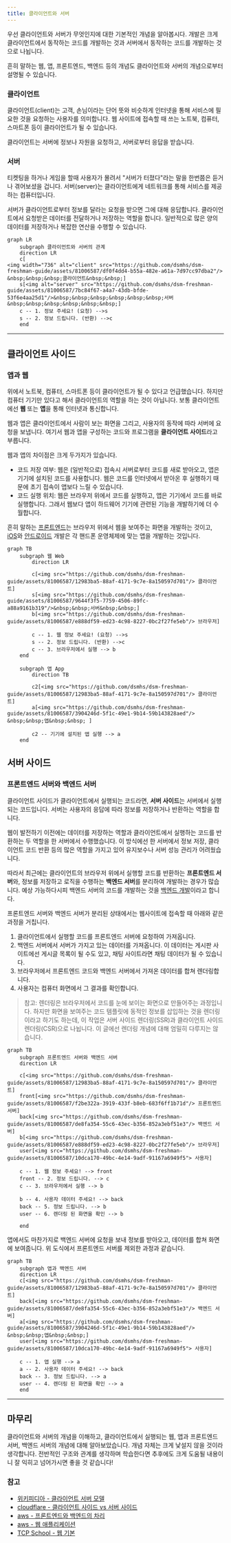 ```yaml
---
title: 클라이언트와 서버
---
```


우선 클라이언트와 서버가 무엇인지에 대한 기본적인 개념을 알아봅시다. 개발은 크게 클라이언트에서 동작하는 코드를 개발하는 것과 서버에서 동작하는 코드를 개발하는 것으로 나뉩니다.

흔히 말하는 웹, 앱, 프론트엔드, 백엔드 등의 개념도 클라이언트와 서버의 개념으로부터 설명될 수 있습니다.


### 클라이언트

클라이언트(client)는 고객, 손님이라는 단어 뜻와 비슷하게 인터넷을 통해 서비스에 필요한 것을 요청하는 사용자를 의미합니다. 웹 사이트에 접속할 때 쓰는 노트북, 컴퓨터, 스마트폰 등이 클라이언트가 될 수 있습니다.

클라이언트는 서버에 정보나 자원을 요청하고, 서버로부터 응답을 받습니다.

### 서버

티켓팅을 하거나 게임을 할때 사용자가 몰려서 "서버가 터졌다"라는 말을 한번쯤은 듣거나 겪어보셨을 겁니다. 서버(server)는 클라이언트에게 네트워크를 통해 서비스를 제공하는 컴퓨터입니다. 

서버가 클라이언트로부터 정보를 달라는 요청을 받으면 그에 대해 응답합니다. 클라이언트에서 요청받은 데이터를 전달하거나 저장하는 역할을 합니다. 일반적으로 많은 양의 데이터를 저장하거나 복잡한 연산을 수행할 수 있습니다. 

```mermaid
graph LR
    subgraph 클라이언트와 서버의 관계
    direction LR
    c[
<img width="736" alt="client" src="https://github.com/dsmhs/dsm-freshman-guide/assets/81006587/df0f4dd4-b55a-482e-a61a-7d97cc97dba2"/> &nbsp;&nbsp;&nbsp;클라이언트&nbsp;&nbsp;]
    s[<img alt="server" src="https://github.com/dsmhs/dsm-freshman-guide/assets/81006587/7bc84f67-a4a7-43db-bfde-53f6e4aa25d1"/>&nbsp;&nbsp;&nbsp;&nbsp;&nbsp;&nbsp;서버&nbsp;&nbsp;&nbsp;&nbsp;&nbsp;&nbsp;]
    c -- 1. 정보 주세요! (요청) -->s
    s -- 2. 정보 드립니다. (반환) -->c
    end
```

---

## 클라이언트 사이드

### 앱과 웹

위에서 노트북, 컴퓨터, 스마트폰 등이 클라이언트가 될 수 있다고 언급했습니다. 하지만 컴퓨터 기기만 있다고 해서 클라이언트의 역할을 하는 것이 아닙니다. 보통 클라이언트에선 **웹** 또는 **앱**을 통해 인터넷과 통신합니다.

웹과 앱은 클라이언트에서 사람이 보는 화면을 그리고, 사용자의 동작에 따라 서버에 요청을 보냅니다. 여기서 웹과 앱을 구성하는 코드와 프로그램을 **클라이언트 사이드**라고 부릅니다.

웹과 앱의 차이점은 크게 두가지가 있습니다.

- 코드 저장 여부: 웹은 (일반적으로) 접속시 서버로부터 코드를 새로 받아오고, 앱은 기기에 설치된 코드를 사용합니다. 웹은 코드를 인터넷에서 받아온 후 실행하기 때문에 초기 접속이 앱보다 느릴 수 있습니다.
- 코드 실행 위치: 웹은 브라우저 위에서 코드를 실행하고, 앱은 기기에서 코드를 바로 실행합니다. 그래서 웹보다 앱이 하드웨어 기기에 관련된 기능을 개발하기에 더 수월합니다. 

흔히 말하는 [프론트엔드](/dsm-freshman-guide/frontend/00-start)는 브라우저 위에서 웹을 보여주는 화면을 개발하는 것이고, [iOS](/dsm-freshman-guide/ios/00-start)와 [안드로이드](/dsm-freshman-guide/android/00-start) 개발은 각 핸드폰 운영체제에 맞는 앱을 개발하는 것입니다.

```mermaid
graph TB
    subgraph 웹 Web
        direction LR

        c[<img src="https://github.com/dsmhs/dsm-freshman-guide/assets/81006587/12983ba5-88af-4171-9c7e-8a150597d701"/> 클라이언트]
        s[<img src="https://github.com/dsmhs/dsm-freshman-guide/assets/81006587/9644f3f5-7759-4506-89fc-a88a9161b319"/>&nbsp;&nbsp;서버&nbsp;&nbsp;]
        b[<img src="https://github.com/dsmhs/dsm-freshman-guide/assets/81006587/e888df59-ed23-4c98-8227-0bc2f27fe5eb"/> 브라우저]

        c -- 1. 웹 정보 주세요! (요청) -->s
        s -- 2. 정보 드립니다. (반환) -->c
        c -- 3. 브라우저에서 실행 --> b
    end

    subgraph 앱 App
        direction TB

        c2[<img src="https://github.com/dsmhs/dsm-freshman-guide/assets/81006587/12983ba5-88af-4171-9c7e-8a150597d701"/> 클라이언트]
        a[<img src="https://github.com/dsmhs/dsm-freshman-guide/assets/81006587/3904246d-5f1c-49e1-9b14-59b143828aed"/> &nbsp;&nbsp;앱&nbsp;&nbsp; ]

        c2 -- 기기에 설치된 앱 실행 --> a
    end
```

## 서버 사이드

### 프론트엔드 서버와 백엔드 서버

클라이언트 사이드가 클라이언트에서 실행되는 코드라면, **서버 사이드**는 서버에서 실행되는 코드입니다. 서버는 사용자의 응답에 따라 정보를 저장하거나 반환하는 역할을 합니다. 

웹이 발전하기 이전에는 데이터를 저장하는 역할과 클라이언트에서 실행하는 코드를 반환하는 두 역할을 한 서버에서 수행했습니다. 이 방식에선 한 서버에서 정보 저장, 클라이언트 코드 반환 등의 많은 역할을 가지고 있어 유지보수나 서버 성능 관리가 어려웠습니다. 

따라서 최근에는 클라이언트의 브라우저 위에서 실행할 코드를 반환하는 **프론트엔드 서버**와, 정보를 저장하고 로직을 수행하는 **백엔드 서버**를 분리하여 개발하는 경우가 많습니다. 예상 가능하다시피 백엔드 서버의 코드를 개발하는 것을 [백엔드 개발](/dsm-freshman-guide/backend/00-start)이라고 합니다.

프론트엔드 서버와 백엔드 서버가 분리된 상태에서는 웹사이트에 접속할 때 아래와 같은 과정을 거칩니다.

1. 클라이언트에서 실행할 코드를 프론트엔드 서버에 요청하여 가져옵니다. 
2. 백엔드 서버에서 서버가 가지고 있는 데이터를 가져옵니다. 이 데이터는 게시판 사이트에선 게시글 목록이 될 수도 있고, 채팅 사이트라면 채팅 데이터가 될 수 있습니다.
3. 브라우저에서 프론트엔드 코드와 백엔드 서버에서 가져온 데이터를 합쳐 렌더링합니다.
4. 사용자는 컴퓨터 화면에서 그 결과를 확인합니다.

> 참고: 렌더링은 브라우저에서 코드를 눈에 보이는 화면으로 만들어주는 과정입니다. 하지만 화면을 보여주는 코드 템플릿에 동적인 정보를 삽입하는 것을 렌더링이라고 하기도 하는데, 이 작업은 서버 사이드 렌더링(SSR)과 클라이언트 사이드 렌더링(CSR)으로 나뉩니다. 이 글에선 렌더링 개념에 대해 엄밀히 다루지는 않습니다.

```mermaid
graph TB
    subgraph 프론트엔드 서버와 백엔드 서버
    direction LR

    c[<img src="https://github.com/dsmhs/dsm-freshman-guide/assets/81006587/12983ba5-88af-4171-9c7e-8a150597d701"/> 클라이언트]
    front[<img src="https://github.com/dsmhs/dsm-freshman-guide/assets/81006587/f2be322a-3919-433f-b8eb-683f6ff1b71d"/> 프론트엔드 서버]
    back[<img src="https://github.com/dsmhs/dsm-freshman-guide/assets/81006587/de8fa354-55c6-43ec-b356-852a3ebf51e3"/> 백엔드 서버]
    b[<img src="https://github.com/dsmhs/dsm-freshman-guide/assets/81006587/e888df59-ed23-4c98-8227-0bc2f27fe5eb"/> 브라우저]
    user[<img src="https://github.com/dsmhs/dsm-freshman-guide/assets/81006587/10dca170-49bc-4e14-9adf-91167a6949f5"> 사용자]

    c -- 1. 웹 정보 주세요! --> front
    front -- 2. 정보 드립니다. --> c
    c -- 3. 브라우저에서 실행 --> b

    b -- 4. 사용자 데이터 주세요! --> back
    back -- 5. 정보 드립니다. --> b
    user -- 6. 렌더링 된 화면을 확인 --> b

    end
```

앱에서도 마찬가지로 백엔드 서버에 요청을 보내 정보를 받아오고, 데이터를 합쳐 화면에 보여줍니다. 위 도식에서 프론트엔드 서버를 제외한 과정과 같습니다.

```mermaid
graph TB
    subgraph 앱과 백엔드 서버
    direction LR
    c[<img src="https://github.com/dsmhs/dsm-freshman-guide/assets/81006587/12983ba5-88af-4171-9c7e-8a150597d701"/> 클라이언트]
    back[<img src="https://github.com/dsmhs/dsm-freshman-guide/assets/81006587/de8fa354-55c6-43ec-b356-852a3ebf51e3"/> 백엔드 서버]
    a[<img src="https://github.com/dsmhs/dsm-freshman-guide/assets/81006587/3904246d-5f1c-49e1-9b14-59b143828aed"/> &nbsp;&nbsp;앱&nbsp;&nbsp;]
    user[<img src="https://github.com/dsmhs/dsm-freshman-guide/assets/81006587/10dca170-49bc-4e14-9adf-91167a6949f5"> 사용자]

    c -- 1. 앱 실행 --> a
    a -- 2. 사용자 데이터 주세요! --> back
    back -- 3. 정보 드립니다. --> a
    user -- 4. 렌더링 된 화면을 확인 --> a
    end
```

---

## 마무리

클라이언트와 서버의 개념을 이해하고, 클라이언트에서 실행되는 웹, 앱과 프론트엔드 서버, 백엔드 서버의 개념에 대해 알아보았습니다. 개념 자체는 크게 낯설지 않을 것이라 생각합니다. 전반적인 구조와 관계를 생각하며 학습한다면 추후에도 크게 도움될 내용이니 잘 익히고 넘어가시면 좋을 것 같습니다!

### 참고

- [위키피디아 - 클라이언트 서버 모델](https://ko.wikipedia.org/wiki/클라이언트_서버_모델)
- [cloudflare - 클라이언트 사이드 vs 서버 사이드](https://www.cloudflare.com/ko-kr/learning/serverless/glossary/client-side-vs-server-side/)
- [aws - 프론트엔드와 백엔드의 차리](hhttps://aws.amazon.com/ko/compare/the-difference-between-frontend-and-backend)
- [aws - 웹 애플리케이션](hhttps://aws.amazon.com/ko/what-is/web-application)
- [TCP School - 웹 기본](hhttps://www.tcpschool.com/webbasic/www)
